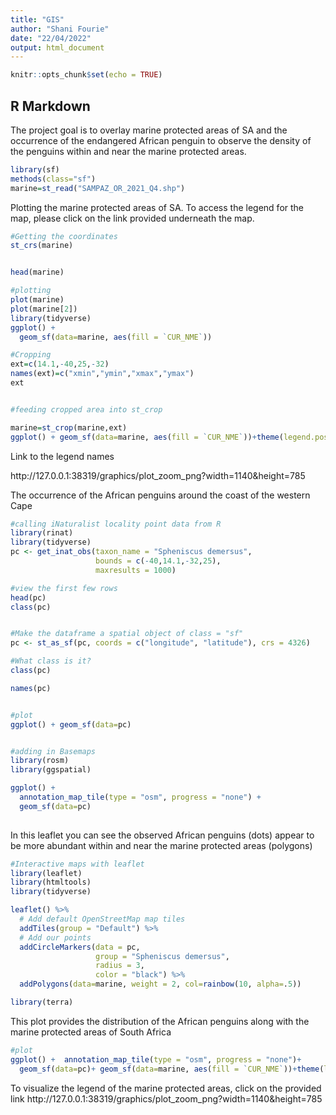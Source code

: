 ---
title: "GIS"
author: "Shani Fourie"
date: "22/04/2022"
output: html_document
---

```{r setup, include=FALSE}
knitr::opts_chunk$set(echo = TRUE)
```

## R Markdown

The project goal is to overlay marine protected areas of SA and the occurrence of the endangered African penguin to observe the density of the penguins within and near the marine protected areas.

```{r}
library(sf)
methods(class="sf")
marine=st_read("SAMPAZ_OR_2021_Q4.shp")
```


Plotting the marine protected areas of SA. To access the legend for the map, please click on the link provided underneath the map.
```{r}
#Getting the coordinates
st_crs(marine)


head(marine)

#plotting
plot(marine)
plot(marine[2])
library(tidyverse)
ggplot() +
  geom_sf(data=marine, aes(fill = `CUR_NME`))

#Cropping
ext=c(14.1,-40,25,-32)
names(ext)=c("xmin","ymin","xmax","ymax")
ext


#feeding cropped area into st_crop

marine=st_crop(marine,ext)
ggplot() + geom_sf(data=marine, aes(fill = `CUR_NME`))+theme(legend.position = "none")


```


Link to the legend names

http://127.0.0.1:38319/graphics/plot_zoom_png?width=1140&height=785




The occurrence of the African penguins around the coast of the western Cape
```{r}
#calling iNaturalist locality point data from R
library(rinat)
library(tidyverse)
pc <- get_inat_obs(taxon_name = "Spheniscus demersus",
                   bounds = c(-40,14.1,-32,25),
                   maxresults = 1000)

#view the first few rows
head(pc)
class(pc)


#Make the dataframe a spatial object of class = "sf"
pc <- st_as_sf(pc, coords = c("longitude", "latitude"), crs = 4326)

#What class is it?
class(pc)

names(pc)


#plot
ggplot() + geom_sf(data=pc)


#adding in Basemaps
library(rosm)
library(ggspatial)

ggplot() + 
  annotation_map_tile(type = "osm", progress = "none") + 
  geom_sf(data=pc)
  
```





In this leaflet you can see the observed African penguins (dots) appear to be more abundant within and near the marine protected areas (polygons)
```{r}
#Interactive maps with leaflet
library(leaflet)
library(htmltools)
library(tidyverse)

leaflet() %>%
  # Add default OpenStreetMap map tiles
  addTiles(group = "Default") %>%  
  # Add our points
  addCircleMarkers(data = pc,
                   group = "Spheniscus demersus",
                   radius = 3, 
                   color = "black") %>%
  addPolygons(data=marine, weight = 2, col=rainbow(10, alpha=.5))

```

```{r}
library(terra)
```



This plot provides the distribution of the African penguins along with the marine protected areas of South Africa
```{r}
#plot
ggplot() +  annotation_map_tile(type = "osm", progress = "none")+
  geom_sf(data=pc)+ geom_sf(data=marine, aes(fill = `CUR_NME`))+theme(legend.position = "none")


```

To visualize the legend of the marine protected areas, click on the provided link
http://127.0.0.1:38319/graphics/plot_zoom_png?width=1140&height=785


